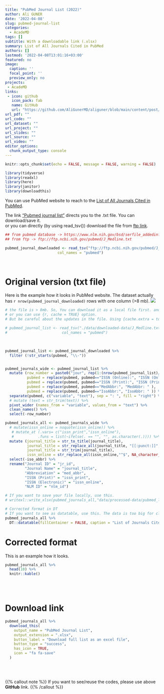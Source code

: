 ```yaml
---
title: "PubMed Journal List (2022)"
author: Ali GUNER
date: '2022-04-08'
slug: pubmed-journal-list
categories:
  - AcadeMD
tags: []
subtitle: With a downloadable link (.xlsx)
summary: List of All Journals Cited in PubMed 
authors: []
lastmod: '2022-04-08T13:01:16+03:00'
featured: no
image:
  caption: ''
  focal_point: ''
  preview_only: no
projects: 
 - AcadeMD
links:
 - icon: github
   icon_pack: fab
   name: GitHub
   url: "https://github.com/AliGunerMD/aliguner/blob/main/content/post/2022-04-08-pubmed-journal-list/index.en.Rmd"
url_pdf: ""
url_code: ""
url_dataset: ""
url_project: ""
url_slides: ""
url_source: ""
url_video: ""
editor_options: 
  chunk_output_type: console
---
```


```r
knitr::opts_chunk$set(echo = FALSE, message = FALSE, warning = FALSE)
```


```r
library(tidyverse)
library(readxl)
library(here)
library(janitor)
library(downloadthis)
```

You can use PubMed website to reach to the [List of All Journals Cited in PubMed](https://www.nlm.nih.gov/bsd/serfile_addedinfo.html).  

The link ["Pubmed journal list"](https://ftp.ncbi.nih.gov/pubmed/J_Medline.txt) directs you to the .txt file. You can download/save it.  
or you can directly (by using read_tsv()) download the file from [ftp link](ftp://ftp.ncbi.nih.gov/pubmed/J_Medline.txt).

```r
## from pubmed database -> https://www.nlm.nih.gov/bsd/serfile_addedinfo.html
## from ftp -> ftp://ftp.ncbi.nih.gov/pubmed/J_Medline.txt

pubmed_journal_downloaded <- read_tsv("ftp://ftp.ncbi.nih.gov/pubmed/J_Medline.txt",
                        col_names = "pubmed") 

```
<br>

# Original version (txt file)  
Here is the example how it looks in PubMed website. The dataset actually has `r nrow(pubmed_journal_downloaded)` rows with one column (>8 mb). 
![](./pubmed_org.jpg)

```r
# the file is > 8mb. So, You can download it as a local file first. and then read it from local.  
# or you can use {r, cache = TRUE} option. 
# But be careful about the updates in the file. Using {cache.extra = tools::md5sum("")} option may be needed.

# pubmed_journal_list <- read_tsv("./data/downloaded-data/J_Medline.txt",
#                         col_names = "pubmed")
```
<br>
```r
pubmed_journal_list <- pubmed_journal_downloaded %>%         
  filter (!str_starts(pubmed, "\\-"))               


pubmed_journals_wide <- pubmed_journal_list %>%  
  mutate (row_number = paste0("jour", rep(1:(nrow(pubmed_journal_list)/7), each = 7)), .before = "pubmed",
          pubmed = replace(pubmed, pubmed=="ISSN (Online):", "ISSN (Online): " ),
          pubmed = replace(pubmed, pubmed=="ISSN (Print):", "ISSN (Print): " ),
          pubmed = replace(pubmed, pubmed=="MedAbbr:", "MedAbbr: " ),
          pubmed = replace(pubmed, pubmed=="IsoAbbr:", "IsoAbbr: " )) %>% 
  separate(pubmed, c("variable", "text"), sep = ": ", fill = "right") %>% 
  # mutate (text = str_trim(text)) %>% 
  pivot_wider (names_from = "variable", values_from = "text") %>% 
  clean_names() %>% 
  select(-row_number)
```


```r
pubmed_journals_all <- pubmed_journals_wide %>% 
  # mutate(issn_online = noquote(issn_online)) %>% 
   # mutate_at (.vars= c("issn_print","issn_online"),
   #           .funs = list(~ifelse(. == "", "", as.character(.)))) %>% 
  mutate (journal_title = str_to_title(journal_title),
          journal_title = str_replace_all(journal_title, "[[:punct:]]", ""),
          journal_title = str_trim(journal_title),
          issn_online = str_replace_all(issn_online,"^$", NA_character_)) %>% 
  select(-iso_abbr) %>% 
  rename("Journal ID" = "jr_id",
         "Journal Name" = "journal_title",
         "Abbreviation" = "med_abbr",
         "ISSN (Print)" = "issn_print",
         "ISSN (Electronic)" = "issn_online",
         "NLM ID" = "nlm_id")
```


```r
# If you want to save your file locally, use this.
# writexl::write_xlsx(pubmed_journals_all,"data/processed-data/pubmed_list_2022.xlsx")
```

```r
# Corrected format in DT
# If you want to see as datatable, use this. The data is too big for client-side datatables.
pubmed_journals_all %>%
  DT::datatable(fillContainer = FALSE, caption = "List of Journals Cited in PubMed")
```

# Corrected format
This is an example how it looks. 
```r
pubmed_journals_all %>% 
  head(10) %>% 
  knitr::kable()
```



<br><br>

# Download link
```r
pubmed_journals_all %>%
  download_this(
    output_name = "PubMed Journal List",
    output_extension = ".xlsx",
    button_label = "Download full list as an excel file",
    button_type = "success",
    has_icon = TRUE,
    icon = "fa fa-save"
  )
```
<br><br>

{{% callout note %}}
If you want to see/reuse the codes, please use above **GitHub** link.
{{% /callout %}}
